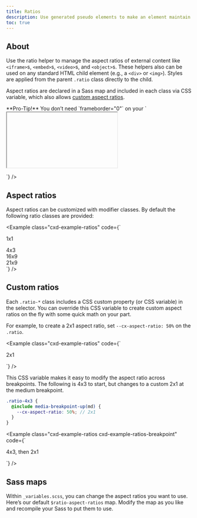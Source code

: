 ```yaml
---
title: Ratios
description: Use generated pseudo elements to make an element maintain the aspect ratio of your choosing. Perfect for responsively handling video or slideshow embeds based on the width of the parent.
toc: true
---
```


## About

Use the ratio helper to manage the aspect ratios of external content like `<iframe>`s, `<embed>`s, `<video>`s, and `<object>`s. These helpers also can be used on any standard HTML child element (e.g., a `<div>` or `<img>`). Styles are applied from the parent `.ratio` class directly to the child.

Aspect ratios are declared in a Sass map and included in each class via CSS variable, which also allows [custom aspect ratios](#custom-ratios).

<Callout>
**Pro-Tip!** You don’t need `frameborder="0"` on your `<iframe>`s as we override that for you in [Reboot]([[docsref:/content/reboot]]).
</Callout>

## Example

Wrap any embed, like an `<iframe>`, in a parent element with `.ratio` and an aspect ratio class. The immediate child element is automatically sized thanks to our universal selector `.ratio > *`.

<Example code={`<div class="ratio ratio-16x9">
    <iframe src="https://www.youtube.com/embed/LO2RPDZkY88?rel=0" title="YouTube video" allowfullscreen></iframe>
  </div>`} />

## Aspect ratios

Aspect ratios can be customized with modifier classes. By default the following ratio classes are provided:

<Example class="cxd-example-ratios" code={`<div class="ratio ratio-1x1">
    <div>1x1</div>
  </div>
  <div class="ratio ratio-4x3">
    <div>4x3</div>
  </div>
  <div class="ratio ratio-16x9">
    <div>16x9</div>
  </div>
  <div class="ratio ratio-21x9">
    <div>21x9</div>
  </div>`} />

## Custom ratios

Each `.ratio-*` class includes a CSS custom property (or CSS variable) in the selector. You can override this CSS variable to create custom aspect ratios on the fly with some quick math on your part.

For example, to create a 2x1 aspect ratio, set `--cx-aspect-ratio: 50%` on the `.ratio`.

<Example class="cxd-example-ratios" code={`<div class="ratio" style="--cx-aspect-ratio: 50%;">
    <div>2x1</div>
  </div>`} />

This CSS variable makes it easy to modify the aspect ratio across breakpoints. The following is 4x3 to start, but changes to a custom 2x1 at the medium breakpoint.

```scss
.ratio-4x3 {
  @include media-breakpoint-up(md) {
    --cx-aspect-ratio: 50%; // 2x1
  }
}
```

<Example class="cxd-example-ratios cxd-example-ratios-breakpoint" code={`<div class="ratio ratio-4x3">
    <div>4x3, then 2x1</div>
  </div>`} />


## Sass maps

Within `_variables.scss`, you can change the aspect ratios you want to use. Here’s our default `$ratio-aspect-ratios` map. Modify the map as you like and recompile your Sass to put them to use.

<ScssDocs name="aspect-ratios" file="scss/_variables.scss" />
